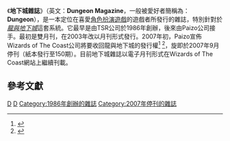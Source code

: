<!-- 檔案不存在 [[File:Dungeon_Magazine_Cover.jpg|200px]]]] ，可從英文維基百科取得 -->
《'''地下城雜誌'''》（英文：'''Dungeon Magazine'''，一般被愛好者簡稱為：'''Dungeon'''），是一本定位在喜愛[[角色扮演遊戲|角色扮演遊戲]]的遊戲者所發行的雜誌，特別針對於''[[龍與地下城|龍與地下城]]''這套系統。它最早是由TSR公司於1986年創辦，後來由Paizo公司接手。最初是雙月刊，在2003年改以月刊形式發行。2007年初，Paizo宣佈Wizards of The Coast公司將要收回龍與地下城的發行權<ref name= "press release">{{cite web
| url = http://www.wizards.com/default.asp?x=dnd/news/20070419a
| title = Paizo Publishing to Cease Publication of DRAGON and DUNGEON
| accessdate = 2007-04-19
| date = 2007-04-19
| language = en
| archive-date = 2009-02-01
| archive-url = https://web.archive.org/web/20090201100209/http://www.wizards.com/default.asp?x=dnd%2Fnews%2F20070419a
| dead-url = no
}}</ref>
<ref>{{cite web
| url = http://paizo.com/transition
| title = Dragon and Dungeon Transition
| accessdate = 2007-04-20
| date = 2007-04-20
| language = en
| archive-date = 2007-04-22
| archive-url = https://web.archive.org/web/20070422152214/http://paizo.com/transition
| dead-url = no
}}</ref>，旋即於2007年9月停刊（紙本發行至150期）。目前地下城雜誌以電子月刊形式在Wizards of The Coast網站上繼續刊載。

== 參考文獻 ==

{{reflist}}

[[Category:遊戲雜誌|D]]
[[Category:龍與地下城|D]]
[[Category:1986年創辦的雜誌|Category:1986年創辦的雜誌]]
[[Category:2007年停刊的雜誌|Category:2007年停刊的雜誌]]